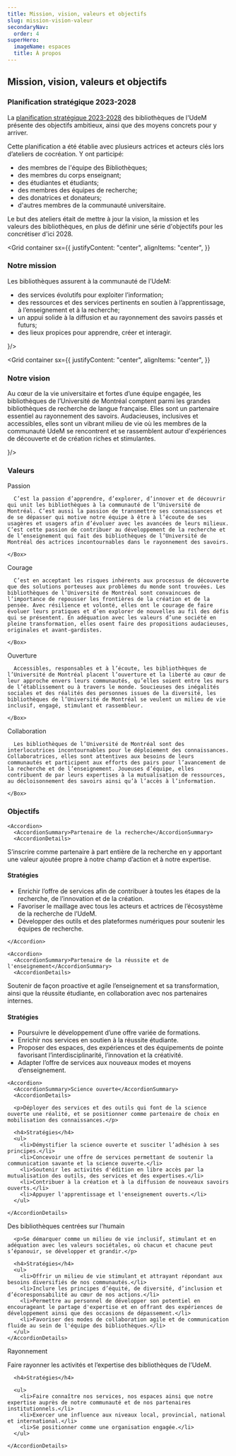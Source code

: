 ```yaml
---
title: Mission, vision, valeurs et objectifs
slug: mission-vision-valeur
secondaryNav:
  order: 4
superHero:
  imageName: espaces
  title: À propos
---
```



## Mission, vision, valeurs et objectifs

### Planification stratégique 2023-2028

La [planification stratégique 2023-2028](/a-propos/planification-strategique.pdf) des bibliothèques de l'UdeM présente des objectifs ambitieux, ainsi que des moyens concrets pour y arriver.

Cette planification a été établie avec plusieurs actrices et acteurs clés lors d’ateliers de cocréation. Y ont participé:

- des membres de l'équipe des Bibliothèques;
- des membres du corps enseignant;
- des étudiantes et étudiants;
- des membres des équipes de recherche;
- des donatrices et donateurs;
- d'autres membres de la communauté universitaire.

Le but des ateliers était de mettre à jour la vision, la mission et les valeurs des bibliothèques, en plus de définir une série d'objectifs pour les concrétiser d'ici 2028.

<Divider />

<Grid 
container
sx={{
    justifyContent: "center",
    alignItems: "center",
  }}
  >
<Grid size={8}>
<h3>Notre mission</h3>
      
<p>Les bibliothèques assurent à la communauté de l’UdeM:</p>

<ul><li>des services évolutifs pour exploiter l’information;</li>
<li>des ressources et des services pertinents en soutien à l’apprentissage, à l’enseignement et à la recherche;</li>
<li>un appui solide à la diffusion et au rayonnement des savoirs passés et futurs;</li>
<li>des lieux propices pour apprendre, créer et interagir.</li></ul>
</Grid>
<Grid size={4}>
<IconInSquare color='vertPale' icon={<TargetIcon color='orange' />}/>
</Grid>
</Grid>

<Divider />

<Grid 
container
sx={{
    justifyContent: "center",
    alignItems: "center",
  }}
  >
<Grid size={8}>
<h3>Notre vision</h3>
      
<p>Au cœur de la vie universitaire et fortes d’une équipe engagée, les bibliothèques de l’Université de Montréal comptent parmi les grandes bibliothèques de recherche de langue française. Elles sont un partenaire essentiel au rayonnement des savoirs. Audacieuses, inclusives et accessibles, elles sont un vibrant milieu de vie où les membres de la communauté UdeM se rencontrent et se rassemblent autour d'expériences de découverte et de création riches et stimulantes.</p>
</Grid>
<Grid size={4}>
<IconInSquare color='bleu100' icon={<BinocularsIcon color='bleuPrincipal' />}/>
</Grid>
</Grid>

<Divider />

### Valeurs

<Grid container spacing={2}>
  <Grid size={{ xs: 12, md: 6 }}>
    <Box
      sx={{
        p:2,
        bgcolor: '#FEE1DE',
        borderRadius: '1rem',
        height: '100%',
      }}
    >
      <Grid container
        sx={{
          alignItems: "center",
        }}
      >
        <Grid size="grow">
          <Typography component="h4" variant="h4">Passion</Typography>
        </Grid>
        <Grid size="auto">
          <HeartIcon color='#F04E24' size={50} />
        </Grid>
      </Grid>

      C’est la passion d’apprendre, d’explorer, d’innover et de découvrir qui unit les bibliothèques à la communauté de l’Université de Montréal. C’est aussi la passion de transmettre ses connaissances et de se dépasser qui motive notre équipe à être à l’écoute de ses usagères et usagers afin d’évoluer avec les avancées de leurs milieux. C’est cette passion de contribuer au développement de la recherche et de l’enseignement qui fait des bibliothèques de l’Université de Montréal des actrices incontournables dans le rayonnement des savoirs.

    </Box>

  </Grid>
  <Grid size={{ xs: 12, md: 6 }}>
    <Box
      sx={{
        p:2,
        bgcolor: '#FEE1DE',
        borderRadius: '1rem',
        height: '100%',
      }}
    >
      <Grid container
        sx={{
          alignItems: "center",
        }}
      >
        <Grid size="grow">
          <Typography component="h4" variant="h4">Courage</Typography>
        </Grid>
        <Grid size="auto">
          <MountainsIcon color='#F04E24' size={50} />
        </Grid>
      </Grid>
        
      C’est en acceptant les risques inhérents aux processus de découverte que des solutions porteuses aux problèmes du monde sont trouvées. Les bibliothèques de l’Université de Montréal sont convaincues de l’importance de repousser les frontières de la création et de la pensée. Avec résilience et volonté, elles ont le courage de faire évoluer leurs pratiques et d’en explorer de nouvelles au fil des défis qui se présentent. En adéquation avec les valeurs d’une société en pleine transformation, elles osent faire des propositions audacieuses, originales et avant-gardistes.

    </Box>

  </Grid>
  <Grid size={{ xs: 12, md: 6 }}>
    <Box
      sx={{
        p:2,
        bgcolor: '#FEE1DE',
        borderRadius: '1rem',
        height: '100%',
      }}
    >
      <Grid container
        sx={{
          alignItems: "center",
        }}
      >
        <Grid size="grow">
          <Typography component="h4" variant="h4">Ouverture</Typography>
        </Grid>
        <Grid size="auto">
          <DoorOpenIcon color='#F04E24' size={50} />
        </Grid>
      </Grid>
        
      Accessibles, responsables et à l’écoute, les bibliothèques de l’Université de Montréal placent l’ouverture et la liberté au cœur de leur approche envers leurs communautés, qu’elles soient entre les murs de l’établissement ou à travers le monde. Soucieuses des inégalités sociales et des réalités des personnes issues de la diversité, les bibliothèques de l’Université de Montréal se veulent un milieu de vie inclusif, engagé, stimulant et rassembleur.

    </Box>

  </Grid>
  <Grid size={{ xs: 12, md: 6 }}>
    <Box
      sx={{
        p:2,
        bgcolor: '#FEE1DE',
        borderRadius: '1rem'
      }}
    >
      <Grid container
        sx={{
          alignItems: "center",
        }}
      >
        <Grid size="grow">
          <Typography component="h4" variant="h4">Collaboration</Typography>
        </Grid>
        <Grid size="auto">
          <HandshakeIcon color='#F04E24' size={50} />
        </Grid>
      </Grid>
        
      Les bibliothèques de l’Université de Montréal sont des interlocutrices incontournables pour le déploiement des connaissances. Collaboratrices, elles sont attentives aux besoins de leurs communautés et participent aux efforts des pairs pour l’avancement de la recherche et de l’enseignement. Joueuses d’équipe, elles contribuent de par leurs expertises à la mutualisation de ressources, au décloisonnement des savoirs ainsi qu’à l’accès à l’information.

    </Box>

  </Grid>

</Grid>

<Divider />

### Objectifs

<AccordionGroup>

    <Accordion>
      <AccordionSummary>Partenaire de la recherche</AccordionSummary>
      <AccordionDetails>

<p>S’inscrire comme partenaire à part entière de la recherche en y apportant une valeur ajoutée propre à notre champ d’action et à notre expertise.</p>

<h4>Stratégies</h4>

<ul>
<li>Enrichir l’offre de services afin de contribuer à toutes les étapes de la recherche, de l’innovation et de la création.</li>
<li>Favoriser le maillage avec tous les acteurs et actrices de l’écosystème de la recherche de l’UdeM.</li>
<li>Développer des outils et des plateformes numériques pour soutenir les équipes de recherche.</li>
</ul>

</AccordionDetails>

    </Accordion>

    <Accordion>
      <AccordionSummary>Partenaire de la réussite et de l'enseignement</AccordionSummary>
      <AccordionDetails>
<p>Soutenir de façon proactive et agile l’enseignement et sa transformation, ainsi que la réussite étudiante, en collaboration avec nos partenaires internes.</p>

<h4>Stratégies</h4>
<ul>
<li>Poursuivre le développement d’une offre variée de formations.</li>
<li>Enrichir nos services en soutien à la réussite étudiante.</li>
<li>Proposer des espaces, des expériences et des équipements de pointe favorisant l’interdisciplinarité, l’innovation et la créativité.</li>
<li>Adapter l’offre de services aux nouveaux modes et moyens d’enseignement.</li>
</ul>
</AccordionDetails>
    </Accordion>

    <Accordion>
      <AccordionSummary>Science ouverte</AccordionSummary>
      <AccordionDetails>
      
      <p>Déployer des services et des outils qui font de la science ouverte une réalité, et se positionner comme partenaire de choix en mobilisation des connaissances.</p>

      <h4>Stratégies</h4>
      <ul>
        <li>Démystifier la science ouverte et susciter l’adhésion à ses principes.</li>
        <li>Concevoir une offre de services permettant de soutenir la communication savante et la science ouverte.</li>
        <li>Soutenir les activités d'édition en libre accès par la mutualisation des outils, des services et des expertises.</li>
        <li>Contribuer à la création et à la diffusion de nouveaux savoirs ouverts.</li>
        <li>Appuyer l'apprentissage et l'enseignement ouverts.</li>
      </ul>

    </AccordionDetails>
  </Accordion>

  <Accordion>
    <AccordionSummary>Des bibliothèques centrées sur l'humain</AccordionSummary>
    <AccordionDetails>

      <p>Se démarquer comme un milieu de vie inclusif, stimulant et en adéquation avec les valeurs sociétales, où chacun et chacune peut s’épanouir, se développer et grandir.</p>

      <h4>Stratégies</h4>
      <ul>
        <li>Offrir un milieu de vie stimulant et attrayant répondant aux besoins diversifiés de nos communautés.</li>
        <li>Inclure les principes d’équité, de diversité, d’inclusion et d’écoresponsabilité au cœur de nos actions.</li>
        <li>Permettre au personnel de développer son potentiel en encourageant le partage d'expertise et en offrant des expériences de développement ainsi que des occasions de dépassement.</li>
        <li>Favoriser des modes de collaboration agile et de communication fluide au sein de l'équipe des bibliothèques.</li>
      </ul>
    </AccordionDetails>
  </Accordion>

  <Accordion>
    <AccordionSummary>Rayonnement</AccordionSummary>
    <AccordionDetails>
      <p>Faire rayonner les activités et l’expertise des bibliothèques de l’UdeM.</p>

      <h4>Stratégies</h4>

      <ul>
        <li>Faire connaître nos services, nos espaces ainsi que notre expertise auprès de notre communauté et de nos partenaires institutionnels.</li>
        <li>Exercer une influence aux niveaux local, provincial, national et international.</li>
        <li>Se positionner comme une organisation engagée.</li>
      </ul>

    </AccordionDetails>
  </Accordion>

</AccordionGroup>


